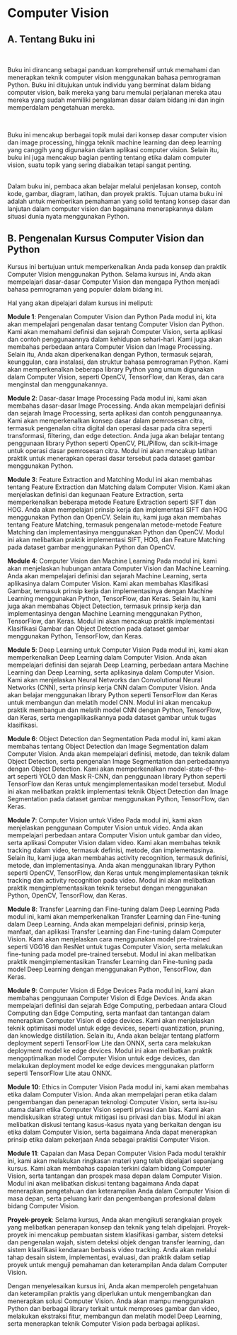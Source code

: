 # Computer Vision {.unnumbered}

## A. Tentang Buku ini
<br>
<p>Buku ini dirancang sebagai panduan komprehensif untuk memahami dan menerapkan teknik computer vision menggunakan bahasa pemrograman Python. Buku ini ditujukan untuk individu yang berminat dalam bidang computer vision, baik mereka yang baru memulai perjalanan mereka atau mereka yang sudah memiliki pengalaman dasar dalam bidang ini dan ingin memperdalam pengetahuan mereka.</p>
<br>
<p>Buku ini mencakup berbagai topik mulai dari konsep dasar computer vision dan image processing, hingga teknik machine learning dan deep learning yang canggih yang digunakan dalam aplikasi computer vision. Selain itu, buku ini juga mencakup bagian penting tentang etika dalam computer vision, suatu topik yang sering diabaikan tetapi sangat penting.
</p>
<br>
Dalam buku ini, pembaca akan belajar melalui penjelasan konsep, contoh kode, gambar, diagram, latihan, dan proyek praktis. Tujuan utama buku ini adalah untuk memberikan pemahaman yang solid tentang konsep dasar dan lanjutan dalam computer vision dan bagaimana menerapkannya dalam situasi dunia nyata menggunakan Python.

## B. Pengenalan Kursus Computer Vision dan Python
Kursus ini bertujuan untuk memperkenalkan Anda pada konsep dan praktik Computer Vision menggunakan Python. Selama kursus ini, Anda akan mempelajari dasar-dasar Computer Vision dan mengapa Python menjadi bahasa pemrograman yang populer dalam bidang ini.

Hal yang akan dipelajari dalam kursus ini meliputi:  


**Module 1**: Pengenalan Computer Vision dan Python
Pada modul ini, kita akan mempelajari pengenalan dasar tentang Computer Vision dan Python. Kami akan memahami definisi dan sejarah Computer Vision, serta aplikasi dan contoh penggunaannya dalam kehidupan sehari-hari. Kami juga akan membahas perbedaan antara Computer Vision dan Image Processing. Selain itu, Anda akan diperkenalkan dengan Python, termasuk sejarah, keunggulan, cara instalasi, dan struktur bahasa pemrograman Python. Kami akan memperkenalkan beberapa library Python yang umum digunakan dalam Computer Vision, seperti OpenCV, TensorFlow, dan Keras, dan cara menginstal dan menggunakannya.

**Module 2**: Dasar-dasar Image Processing
Pada modul ini, kami akan membahas dasar-dasar Image Processing. Anda akan mempelajari definisi dan sejarah Image Processing, serta aplikasi dan contoh penggunaannya. Kami akan memperkenalkan konsep dasar dalam pemrosesan citra, termasuk pengenalan citra digital dan operasi dasar pada citra seperti transformasi, filtering, dan edge detection. Anda juga akan belajar tentang penggunaan library Python seperti OpenCV, PIL/Pillow, dan scikit-image untuk operasi dasar pemrosesan citra. Modul ini akan mencakup latihan praktik untuk menerapkan operasi dasar tersebut pada dataset gambar menggunakan Python.

**Module 3**: Feature Extraction and Matching
Modul ini akan membahas tentang Feature Extraction dan Matching dalam Computer Vision. Kami akan menjelaskan definisi dan kegunaan Feature Extraction, serta memperkenalkan beberapa metode Feature Extraction seperti SIFT dan HOG. Anda akan mempelajari prinsip kerja dan implementasi SIFT dan HOG menggunakan Python dan OpenCV. Selain itu, kami juga akan membahas tentang Feature Matching, termasuk pengenalan metode-metode Feature Matching dan implementasinya menggunakan Python dan OpenCV. Modul ini akan melibatkan praktik implementasi SIFT, HOG, dan Feature Matching pada dataset gambar menggunakan Python dan OpenCV.

**Module 4**: Computer Vision dan Machine Learning
Pada modul ini, kami akan menjelaskan hubungan antara Computer Vision dan Machine Learning. Anda akan mempelajari definisi dan sejarah Machine Learning, serta aplikasinya dalam Computer Vision. Kami akan membahas Klasifikasi Gambar, termasuk prinsip kerja dan implementasinya dengan Machine Learning menggunakan Python, TensorFlow, dan Keras. Selain itu, kami juga akan membahas Object Detection, termasuk prinsip kerja dan implementasinya dengan Machine Learning menggunakan Python, TensorFlow, dan Keras. Modul ini akan mencakup praktik implementasi Klasifikasi Gambar dan Object Detection pada dataset gambar menggunakan Python, TensorFlow, dan Keras.

**Module 5**: Deep Learning untuk Computer Vision
Pada modul ini, kami akan memperkenalkan Deep Learning dalam Computer Vision. Anda akan mempelajari definisi dan sejarah Deep Learning, perbedaan antara Machine Learning dan Deep Learning, serta aplikasinya dalam Computer Vision. Kami akan menjelaskan Neural Networks dan Convolutional Neural Networks (CNN), serta prinsip kerja CNN dalam Computer Vision. Anda akan belajar menggunakan library Python seperti TensorFlow dan Keras untuk membangun dan melatih model CNN. Modul ini akan mencakup praktik membangun dan melatih model CNN dengan Python, TensorFlow, dan Keras, serta mengaplikasikannya pada dataset gambar untuk tugas klasifikasi.

**Module 6**: Object Detection dan Segmentation
Pada modul ini, kami akan membahas tentang Object Detection dan Image Segmentation dalam Computer Vision. Anda akan mempelajari definisi, metode, dan teknik dalam Object Detection, serta pengenalan Image Segmentation dan perbedaannya dengan Object Detection. Kami akan memperkenalkan model-state-of-the-art seperti YOLO dan Mask R-CNN, dan penggunaan library Python seperti TensorFlow dan Keras untuk mengimplementasikan model tersebut. Modul ini akan melibatkan praktik implementasi teknik Object Detection dan Image Segmentation pada dataset gambar menggunakan Python, TensorFlow, dan Keras.

**Module 7**: Computer Vision untuk Video
Pada modul ini, kami akan menjelaskan penggunaan Computer Vision untuk video. Anda akan mempelajari perbedaan antara Computer Vision untuk gambar dan video, serta aplikasi Computer Vision dalam video. Kami akan membahas teknik tracking dalam video, termasuk definisi, metode, dan implementasinya. Selain itu, kami juga akan membahas activity recognition, termasuk definisi, metode, dan implementasinya. Anda akan menggunakan library Python seperti OpenCV, TensorFlow, dan Keras untuk mengimplementasikan teknik tracking dan activity recognition pada video. Modul ini akan melibatkan praktik mengimplementasikan teknik tersebut dengan menggunakan Python, OpenCV, TensorFlow, dan Keras.

**Module 8**: Transfer Learning dan Fine-tuning dalam Deep Learning
Pada modul ini, kami akan memperkenalkan Transfer Learning dan Fine-tuning dalam Deep Learning. Anda akan mempelajari definisi, prinsip kerja, manfaat, dan aplikasi Transfer Learning dan Fine-tuning dalam Computer Vision. Kami akan menjelaskan cara menggunakan model pre-trained seperti VGG16 dan ResNet untuk tugas Computer Vision, serta melakukan fine-tuning pada model pre-trained tersebut. Modul ini akan melibatkan praktik mengimplementasikan Transfer Learning dan Fine-tuning pada model Deep Learning dengan menggunakan Python, TensorFlow, dan Keras.

**Module 9**: Computer Vision di Edge Devices
Pada modul ini, kami akan membahas penggunaan Computer Vision di Edge Devices. Anda akan mempelajari definisi dan sejarah Edge Computing, perbedaan antara Cloud Computing dan Edge Computing, serta manfaat dan tantangan dalam menerapkan Computer Vision di edge devices. Kami akan menjelaskan teknik optimisasi model untuk edge devices, seperti quantization, pruning, dan knowledge distillation. Selain itu, Anda akan belajar tentang platform deployment seperti TensorFlow Lite dan ONNX, serta cara melakukan deployment model ke edge devices. Modul ini akan melibatkan praktik mengoptimalkan model Computer Vision untuk edge devices, dan melakukan deployment model ke edge devices menggunakan platform seperti TensorFlow Lite atau ONNX.

**Module 10**: Ethics in Computer Vision
Pada modul ini, kami akan membahas etika dalam Computer Vision. Anda akan mempelajari peran etika dalam pengembangan dan penerapan teknologi Computer Vision, serta isu-isu utama dalam etika Computer Vision seperti privasi dan bias. Kami akan mendiskusikan strategi untuk mitigasi isu privasi dan bias. Modul ini akan melibatkan diskusi tentang kasus-kasus nyata yang berkaitan dengan isu etika dalam Computer Vision, serta bagaimana Anda dapat menerapkan prinsip etika dalam pekerjaan Anda sebagai praktisi Computer Vision.

**Module 11**: Capaian dan Masa Depan Computer Vision
Pada modul terakhir ini, kami akan melakukan ringkasan materi yang telah dipelajari sepanjang kursus. Kami akan membahas capaian terkini dalam bidang Computer Vision, serta tantangan dan prospek masa depan dalam Computer Vision. Modul ini akan melibatkan diskusi tentang bagaimana Anda dapat menerapkan pengetahuan dan keterampilan Anda dalam Computer Vision di masa depan, serta peluang karir dan pengembangan profesional dalam bidang Computer Vision.

**Proyek-proyek**:
Selama kursus, Anda akan mengikuti serangkaian proyek yang melibatkan penerapan konsep dan teknik yang telah dipelajari. Proyek-proyek ini mencakup pembuatan sistem klasifikasi gambar, sistem deteksi dan pengenalan wajah, sistem deteksi objek dengan transfer learning, dan sistem klasifikasi kendaraan berbasis video tracking. Anda akan melalui tahap desain sistem, implementasi, evaluasi, dan praktik dalam setiap proyek untuk menguji pemahaman dan keterampilan Anda dalam Computer Vision.

Dengan menyelesaikan kursus ini, Anda akan memperoleh pengetahuan dan keterampilan praktis yang diperlukan untuk mengembangkan dan menerapkan solusi Computer Vision. Anda akan mampu menggunakan Python dan berbagai library terkait untuk memproses gambar dan video, melakukan ekstraksi fitur, membangun dan melatih model Deep Learning, serta menerapkan teknik Computer Vision pada berbagai aplikasi.
